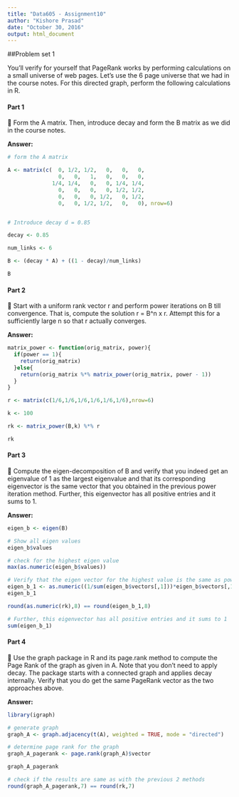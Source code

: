 ---
title: "Data605 - Assignment10"
author: "Kishore Prasad"
date: "October 30, 2016"
output: html_document
---

##Problem set 1


You'll verify for yourself that PageRank works by performing calculations on a small universe of web pages. Let's use the 6 page universe that we had in the course notes. For this directed graph, perform the following calculations in R. 

#### Part 1

 Form the A matrix. Then, introduce decay and form the B matrix as we did in the course notes.

**Answer:**

```{r, warning=FALSE, message=FALSE}

# form the A matrix

A <- matrix(c(  0, 1/2, 1/2,   0,   0,   0,
                0,   0,   1,   0,   0,   0,
              1/4, 1/4,   0,   0, 1/4, 1/4,
                0,   0,   0,   0, 1/2, 1/2,
                0,   0,   0, 1/2,   0, 1/2,
                0,   0, 1/2, 1/2,   0,   0), nrow=6)


# Introduce decay d = 0.85

decay <- 0.85

num_links <- 6

B <- (decay * A) + ((1 - decay)/num_links)

B

```


#### Part 2

 Start with a uniform rank vector r and perform power iterations on B till convergence. That is, compute the solution r = B^n x r. Attempt this for a sufficiently large n so that r actually converges.

**Answer:**

```{r, warning=FALSE, message=FALSE}

matrix_power <- function(orig_matrix, power){
  if(power == 1){
    return(orig_matrix)
  }else{
    return(orig_matrix %*% matrix_power(orig_matrix, power - 1))
  }
}

r <- matrix(c(1/6,1/6,1/6,1/6,1/6,1/6),nrow=6)

k <- 100

rk <- matrix_power(B,k) %*% r

rk


```


#### Part 3

 Compute the eigen-decomposition of B and verify that you indeed get an eigenvalue of 1 as the largest eigenvalue and that its corresponding eigenvector is the same vector that you obtained in the previous power iteration method. Further, this eigenvector has all positive entries and it sums to 1.

**Answer:**

```{r, warning=FALSE, message=FALSE}

eigen_b <- eigen(B)

# Show all eigen values
eigen_b$values

# check for the highest eigen value
max(as.numeric(eigen_b$values))

# Verify that the eigen vector for the highest value is the same as power iteration method
eigen_b_1 <- as.numeric((1/sum(eigen_b$vectors[,1]))*eigen_b$vectors[,1])
eigen_b_1

round(as.numeric(rk),8) == round(eigen_b_1,8)

# Further, this eigenvector has all positive entries and it sums to 1
sum(eigen_b_1)
```


#### Part 4

 Use the graph package in R and its page.rank method to compute the Page Rank of the graph as given in A. Note that you don't need to apply decay. The package starts with a connected graph and applies decay internally. Verify that you do get the same PageRank vector as the two approaches above.

**Answer:**

```{r, warning=FALSE, message=FALSE}

library(igraph)

# generate graph
graph_A <- graph.adjacency(t(A), weighted = TRUE, mode = "directed")

# determine page rank for the graph
graph_A_pagerank <- page.rank(graph_A)$vector

graph_A_pagerank

# check if the results are same as with the previous 2 methods
round(graph_A_pagerank,7) == round(rk,7)

```

